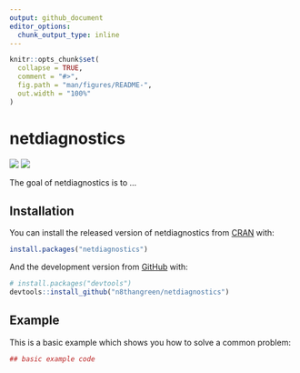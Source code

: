 ```yaml
---
output: github_document
editor_options: 
  chunk_output_type: inline
---
```


<!-- README.md is generated from README.Rmd. Please edit that file -->

```r
knitr::opts_chunk$set(
  collapse = TRUE,
  comment = "#>",
  fig.path = "man/figures/README-",
  out.width = "100%"
)
```


# netdiagnostics

![](badges/lifecycle-experimental-orange.svg) ![](badges/license-MIT-blue.svg)

The goal of netdiagnostics is to ...

## Installation

You can install the released version of netdiagnostics from [CRAN](https://CRAN.R-project.org) with:

``` r
install.packages("netdiagnostics")
```

And the development version from [GitHub](https://github.com/) with:

``` r
# install.packages("devtools")
devtools::install_github("n8thangreen/netdiagnostics")
```
## Example

This is a basic example which shows you how to solve a common problem:

```r
## basic example code
```

